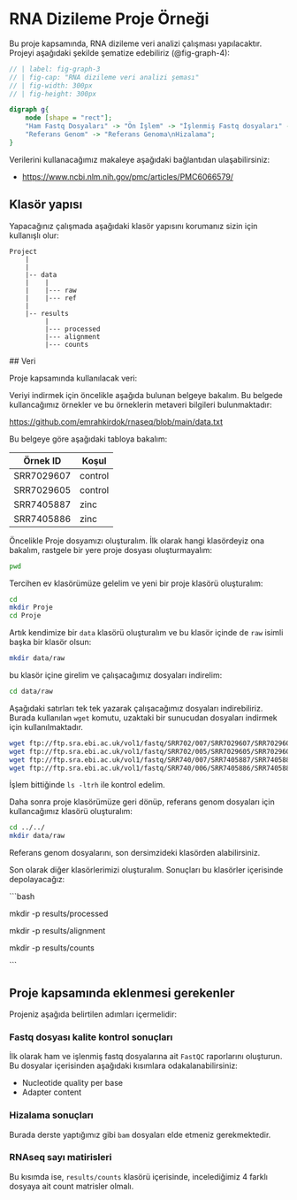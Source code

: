 # RNA Dizileme Proje Örneği

Bu proje kapsamında, RNA dizileme veri analizi çalışması yapılacaktır. Projeyi aşağıdaki şekilde şematize edebiliriz (@fig-graph-4):

```dot
// | label: fig-graph-3
// | fig-cap: "RNA dizileme veri analizi şeması"
// | fig-width: 300px
// | fig-height: 300px

digraph g{
    node [shape = "rect"];
    "Ham Fastq Dosyaları" -> "Ön İşlem" -> "İşlenmiş Fastq dosyaları" -> "Referans Genoma\nHizalama" -> "Sam ve Bam\ndosyaları Eldesi" -> "DNA sayı matrisi";
    "Referans Genom" -> "Referans Genoma\nHizalama";
}
```

Verilerini kullanacağımız makaleye aşağıdaki bağlantıdan ulaşabilirsiniz:

+ [https://www.ncbi.nlm.nih.gov/pmc/articles/PMC6066579/](https://www.ncbi.nlm.nih.gov/pmc/articles/PMC6066579/)

## Klasör yapısı

Yapacağınız çalışmada aşağıdaki klasör yapısını korumanız sizin için kullanışlı olur:

```
Project
    |
    |
    |-- data
    |    |
    |    |--- raw
    |    |--- ref
    |
    |-- results
         |
         |--- processed
         |--- alignment
         |--- counts

```

## Veri

Proje kapsamında kullanılacak veri:

Veriyi indirmek için öncelikle aşağıda bulunan belgeye bakalım. Bu belgede kullancağımız örnekler ve bu örneklerin metaveri bilgileri bulunmaktadır:

[https://github.com/emrahkirdok/rnaseq/blob/main/data.txt](https://github.com/emrahkirdok/rnaseq/blob/main/data.txt)

Bu belgeye göre aşağıdaki tabloya bakalım:

| Örnek ID    | Koşul   |
|-------------|---------|
| SRR7029607  | control |
| SRR7029605  | control |
| SRR7405887  | zinc    |
| SRR7405886  | zinc    |


Öncelikle Proje dosyamızı oluşturalım. İlk olarak hangi klasördeyiz ona bakalım, rastgele bir yere proje dosyası oluşturmayalım:

```bash
pwd

```

Tercihen ev klasörümüze gelelim ve yeni bir proje klasörü oluşturalım:

```bash
cd
mkdir Proje
cd Proje

```

Artık kendimize bir `data` klasörü oluşturalım ve bu klasör içinde de `raw` isimli başka bir klasör olsun:

```bash
mkdir data/raw

```

bu klasör içine girelim ve çalışacağımız dosyaları indirelim:

```bash
cd data/raw

```

Aşağıdaki satırları tek tek yazarak çalışacağımız dosyaları indirebiliriz. Burada kullanılan `wget` komutu, uzaktaki bir sunucudan dosyaları indirmek için kullanılmaktadır.


```bash
wget ftp://ftp.sra.ebi.ac.uk/vol1/fastq/SRR702/007/SRR7029607/SRR7029607.fastq.gz
wget ftp://ftp.sra.ebi.ac.uk/vol1/fastq/SRR702/005/SRR7029605/SRR7029605.fastq.gz
wget ftp://ftp.sra.ebi.ac.uk/vol1/fastq/SRR740/007/SRR7405887/SRR7405887.fastq.gz
wget ftp://ftp.sra.ebi.ac.uk/vol1/fastq/SRR740/006/SRR7405886/SRR7405886.fastq.gz

```

İşlem bittiğinde `ls -ltrh` ile kontrol edelim.

Daha sonra proje klasörümüze geri dönüp, referans genom dosyaları için kullancağımız klasörü oluşturalım:

```bash
cd ../../
mkdir data/raw

```

Referans genom dosyalarını, son dersimzideki klasörden alabilirsiniz.

Son olarak diğer klasörlerimizi oluşturalım. Sonuçları bu klasörler içerisinde depolayacağız:

```bash

mkdir -p results/processed

mkdir -p results/alignment

mkdir -p results/counts

``` 

## Proje kapsamında eklenmesi gerekenler 

Projeniz aşağıda belirtilen adımları içermelidir:

### Fastq dosyası kalite kontrol sonuçları

İlk olarak ham ve işlenmiş fastq dosyalarına ait `FastQC` raporlarını oluşturun. Bu dosyalar içerisinden aşağıdaki kısımlara odakalanabilirsiniz:

- Nucleotide quality per base
- Adapter content

### Hizalama sonuçları

Burada derste yaptığımız gibi `bam` dosyaları elde etmeniz gerekmektedir.

### RNAseq sayı matirisleri

Bu kısımda ise, `results/counts` klasörü içerisinde, incelediğimiz 4 farklı dosyaya ait count matrisler olmalı.